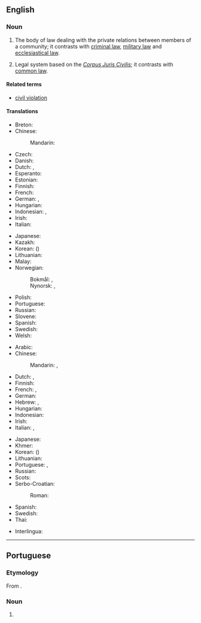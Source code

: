 {{also|civil-law}}
==English==
{{wikipedia}}

===Noun===
{{en-noun|~}}

# {{lb|en|law}} The body of law dealing with the private relations between members of a community; it contrasts with [[criminal law]], [[military law]] and [[ecclesiastical law]].
# {{lb|en|law}} Legal system based on the ''[[Corpus Juris Civilis]]''; it contrasts with [[common law]].

====Related terms====
*[[civil violation]]

====Translations====
{{trans-top|body of law dealing with private relations}}
* Breton: {{t|br|gwir keodedel|m}}
* Chinese:
*: Mandarin: {{t+|cmn|民法|tr=mínfǎ}}
* Czech: {{t|cs|občanské právo|n}}
* Danish: {{t|da|civilret|c}}
* Dutch: {{t|nl|civiel recht|n}}, {{t|nl|burgerlijk recht|n}}
* Esperanto: {{t|eo|civila kodo}}
* Estonian: {{t|et|tsiviilõigus}}
* Finnish: {{t|fi|siviilioikeus}}
* French: {{t+|fr|droit civil|m}}
* German: {{t+|de|Zivilrecht|n}}, {{t|de|Bürgerliches Recht|n}}
* Hungarian: {{t+|hu|polgári jog}}
* Indonesian: {{t+|id|hukum perdata}}, {{t+|id|hukum sipil}}
* Irish: {{t-check|ga|dlí sibhialta|m}}
* Italian: {{t+|it|diritto civile|m}}
{{trans-mid}}
* Japanese: {{t+|ja|民法|tr=みんぽう, mimpō}}
* Kazakh: {{t|kk|азаматтық құқық}}
* Korean: {{t+|ko|민법}} ({{t+|ko|民法}})
* Lithuanian: {{t|lt|civiline teise}}
* Malay: {{t|ms|undang-undang sivil}}
* Norwegian:
*: Bokmål: {{t|nb|sivilrett|m}}, {{t|nb|privatrett|m}}
*: Nynorsk: {{t|nn|sivilrett|m}}, {{t|nn|privatrett|m}}
* Polish: {{t|pl|prawo cywilne|n}}
* Portuguese: {{t|pt|direito civil|m}}
* Russian: {{t+|ru|гражда́нское пра́во|n}}
* Slovene: {{t|sl|civilno pravo|n}}
* Spanish: {{t|es|derecho civil|m}}
* Swedish: {{t+|sv|civilrätt|c}}
* Welsh: {{t|cy|cyfraith sifil|f}}
{{trans-bottom}}

{{trans-top|legal system contrasting with common law}}
* Arabic: {{t|ar|قَانُون مَدَنِيّ|m}}
* Chinese:
*: Mandarin: {{t|cmn|[[歐陸]][[法系]]}}, {{t|cmn|[[欧陆]][[法系]]|tr=Ōulù fǎxì}}
* Dutch: {{t|nl|continentaal recht|n}}, {{t|nl|Romaans-Germaans recht|n}}
* Finnish: {{t|fi|säädösoikeus}}
* French: {{t|fr|droit romano-civiliste|m}}, {{t|fr|droit romano-germanique|m}}
* German: {{t|de|römisch-germanisches Recht|n}}
* Hebrew: {{t|he|המשפט הקונטיננטלי}}, {{t|he|משפט אזרחי}}
* Hungarian: {{t|hu|római jog}}
* Indonesian: {{t|id|sistem hukum Eropa kontinental}}
* Irish: {{t-check|ga|dlí sibhialta|m}}
* Italian: {{t|it|diritto continentale|m}}, {{t|it|diritto romano-germanico|m}}
{{trans-mid}}
* Japanese: {{t|ja|大陸法|tr=たいりくほう, tairiku hō}}
* Khmer: {{t|km|ច្បាប់រដ្ឋប្បវេណី|tr=jbab roth pak ve ni}}
* Korean: {{t|ko|대륙법}} ({{t+|ko|大陸法}})
* Lithuanian: {{t|lt|kontinentinė teisė}}
* Portuguese: {{t|pt|civil law|f}}, {{t|pt|direito romano-germânico|m}}
* Russian: {{t|ru|рома́но-герма́нское пра́во|n}}
* Scots: {{t|sco|ceevil law}}
* Serbo-Croatian:
*: Roman: {{t|sh|građansko právo|n}}
* Spanish: {{t|es|derecho continental|m}}
* Swedish: {{t+|sv|civilrätt|c}}
* Thai: {{t|th|กฎหมายแพ่ง|tr=gòd măai pâeng}}
{{trans-bottom}}

{{checktrans-top}}
* Interlingua: {{t-check|ia|derecto civil}}
{{trans-mid}}
{{trans-bottom}}

----

==Portuguese==

===Etymology===
From {{bor|pt|en|civil law}}.

===Noun===
{{pt-noun|f|-|head=civil law}}

# {{lb|pt|law}} {{l|en|civil law}} {{gloss|legal system contrasting with common law}}
#: {{syn|pt|direito romano-germânico}}